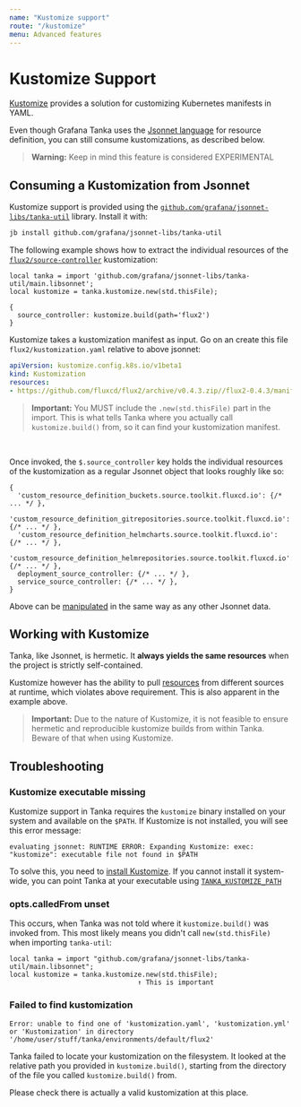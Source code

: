 ```yaml
---
name: "Kustomize support"
route: "/kustomize"
menu: Advanced features
---
```


# Kustomize Support

[Kustomize](https://kustomize.io) provides a solution for customizing Kubernetes
manifests in YAML.

Even though Grafana Tanka uses the [Jsonnet language](/jsonnet/overview) for
resource definition, you can still consume kustomizations, as described below.

> **Warning:** Keep in mind this feature is considered EXPERIMENTAL

## Consuming a Kustomization from Jsonnet

Kustomize support is provided using the
[`github.com/grafana/jsonnet-libs/tanka-util`](https://github.com/grafana/jsonnet-libs/tree/master/tanka-util)
library.  Install it with:

```bash
jb install github.com/grafana/jsonnet-libs/tanka-util
```

The following example shows how to extract the individual resources of the
[`flux2/source-controller`](https://github.com/fluxcd/flux2/tree/main/manifests/bases/source-controller)
kustomization:

```jsonnet
local tanka = import 'github.com/grafana/jsonnet-libs/tanka-util/main.libsonnet';
local kustomize = tanka.kustomize.new(std.thisFile);

{
  source_controller: kustomize.build(path='flux2')
}
```

Kustomize takes a kustomization manifest as input. Go on an create this file
`flux2/kustomization.yaml` relative to above jsonnet:

```yaml
apiVersion: kustomize.config.k8s.io/v1beta1
kind: Kustomization
resources:
- https://github.com/fluxcd/flux2/archive/v0.4.3.zip//flux2-0.4.3/manifests/bases/source-controller
```

> **Important:** You MUST include the `.new(std.thisFile)` part in the import.
> This is what tells Tanka where you actually call `kustomize.build()` from, so
> it can find your kustomization manifest.

<br />

Once invoked, the `$.source_controller` key holds the individual resources of
the kustomization as a regular Jsonnet object that looks roughly like so:

```jsonnet
{
  'custom_resource_definition_buckets.source.toolkit.fluxcd.io': {/* ... */ },
  'custom_resource_definition_gitrepositories.source.toolkit.fluxcd.io': {/* ... */ },
  'custom_resource_definition_helmcharts.source.toolkit.fluxcd.io': {/* ... */ },
  'custom_resource_definition_helmrepositories.source.toolkit.fluxcd.io': {/* ... */ },
  deployment_source_controller: {/* ... */ },
  service_source_controller: {/* ... */ },
}
```

Above can be [manipulated](/tutorial/environments#patching) in the same way as
any other Jsonnet data.

## Working with Kustomize

Tanka, like Jsonnet, is hermetic. It **always yields the same resources** when
the project is strictly self-contained.

Kustomize however has the ability to pull
[resources](https://kubectl.docs.kubernetes.io/references/kustomize/kustomization/resource/)
from different sources at runtime, which violates above requirement. This is
also apparent in the example above.

> **Important:** Due to the nature of Kustomize, it is not feasible to ensure
> hermetic and reproducible kustomize builds from within Tanka. Beware of that
> when using Kustomize.

## Troubleshooting

### Kustomize executable missing

Kustomize support in Tanka requires the `kustomize` binary installed on your
system and available on the `$PATH`. If Kustomize is not installed, you will see
this error message:

```
evaluating jsonnet: RUNTIME ERROR: Expanding Kustomize: exec: "kustomize": executable file not found in $PATH
```

To solve this, you need to 
[install Kustomize](https://kubectl.docs.kubernetes.io/installation/kustomize/).
If you cannot install it system-wide, you can point Tanka at your executable 
using [`TANKA_KUSTOMIZE_PATH`](/env-vars#tanka_kustomize_path)

### opts.calledFrom unset

This occurs, when Tanka was not told where it `kustomize.build()` was invoked
from. This most likely means you didn't call `new(std.thisFile)` when importing `tanka-util`:

```jsonnet
local tanka = import "github.com/grafana/jsonnet-libs/tanka-util/main.libsonnet";
local kustomize = tanka.kustomize.new(std.thisFile);
                                ↑ This is important
```

### Failed to find kustomization

```
Error: unable to find one of 'kustomization.yaml', 'kustomization.yml' or 'Kustomization' in directory '/home/user/stuff/tanka/environments/default/flux2'
```

Tanka failed to locate your kustomization on the filesystem. It looked at the
relative path you provided in `kustomize.build()`, starting from the directory
of the file you called `kustomize.build()` from.

Please check there is actually a valid kustomization at this place.
